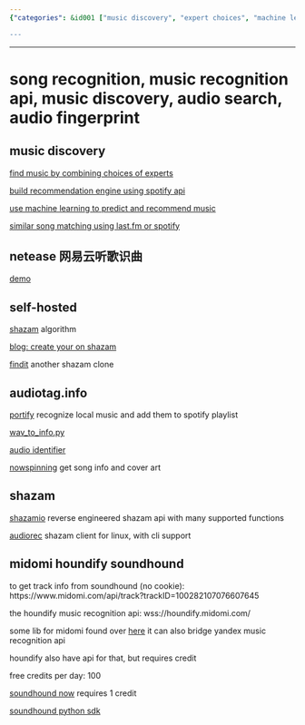 ```yaml
---
{"categories": &id001 ["music discovery", "expert choices", "machine learning", "Spotify API", "Last.fm API", "self-hosted Shazam", "Ubuntu 18.04"], "category": "Music Discovery", "date": "2022-09-12 15:40:57", "description": "The article delves into different approaches for music discovery, such as relying on experts' recommendations, leveraging machine learning algorithms and utilizing APIs from platforms like Spotify and Last.fm. Additionally, it explores the possibility of building one's own Shazam-like algorithm or song recognition system in Ubuntu 18.04.", "tags": *id001, "title": "song recognition, music recognition api, music discovery, audio search, audio fingerprint"}

---
```


------

# song recognition, music recognition api, music discovery, audio search, audio fingerprint

## music discovery

[find music by combining choices of experts](https://github.com/shijithpk/music-discovery)

[build recommendation engine using spotify api](https://github.com/darkfire5900/Find-The-Beat)

[use machine learning to predict and recommend music](https://github.com/adidottxt/spotify-music-discovery)

[similar song matching using last.fm or spotify](https://github.com/schollz/playlistfromsong)

## netease 网易云听歌识曲

[demo](https://github.com/userZheng686/wyySongIdentify)

## self-hosted

[shazam](https://github.com/bmoquist/Shazam) algorithm

[blog: create your on shazam](https://ourcodeworld.com/articles/read/973/creating-your-own-shazam-identify-songs-with-python-through-audio-fingerprinting-in-ubuntu-18-04#:~:text=To%20start%20recognizing%2C%20simply%20run%20the%20python%20script,the%20algorithm%20will%20surely%20recognize%20the%20correct%20song.)

[findit](https://github.com/methi1999/Findit) another shazam clone

## audiotag.info

[portify](https://github.com/adbcode/portify) recognize local music and add them to spotify playlist

[wav_to_info.py](https://github.com/whuds/song-classifier/blob/7c6771312e45a0f72f966a77506317d5cc98212a/metadata/code/wav_to_info.py)

[audio identifier](https://github.com/jndrf/audioidentifier/tree/b110ff7ce25b1a2d758b1b9baac2d809ae928e4e)

[nowspinning](https://github.com/ChristopherCarignan/NowSpinning/blob/master/NowSpinning.py) get song info and cover art

## shazam

[shazamio](https://github.com/dotX12/ShazamIO) reverse engineered shazam api with many supported functions

[audiorec](https://github.com/marin-m/SongRec) shazam client for linux, with cli support

## midomi houndify soundhound

to get track info from soundhound (no cookie):
https://www.midomi.com/api/track?trackID=100282107076607645

the houndify music recognition api:
wss://houndify.midomi.com/

some lib for midomi found over [here](https://github.com/Azarattum/AmadeusCore/blob/3bbb39e4d92508f036dd7be68b66681013866cba/src/components/app/models/recognizers/midomi.recognizer.ts)
it can also bridge yandex music recognition api

houndify also have api for that, but requires credit

free credits per day: 100

[soundhound now](https://docs.houndify.com/reference/SoundHoundNowCommand#field_SingleTrackResult) requires 1 credit

[soundhound python sdk](https://pypi.org/project/Houndify)

